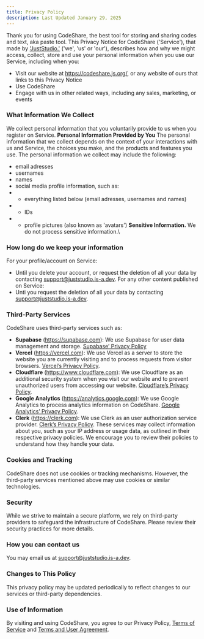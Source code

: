 ```yaml
---
title: Privacy Policy
description: Last Updated January 29, 2025
---
```

Thank you for using CodeShare, the best tool for storing and sharing codes and text, aka paste tool.
This Privacy Notice for CodeShare ('Service'), that made by ['JustStudio.'](https://juststudio.is-a.dev/) ('we', 'us' or 'our'), describes how and why we might access, collect, store and use your personal information when you use our Service, including when you:
- Visit our website at https://codeshare.js.org/, or any website of ours that links to this Privacy Notice
- Use CodeShare
- Engage with us in other related ways, including any sales, marketing, or events
### **What Information We Collect**
We collect personal information that you voluntarily provide to us when you register on Service.
**Personal Information Provided by You** The personal information that we collect depends on the context of your interactions with us and Service, the choices you make, and the products and features you use. The personal information we collect may include the following:
- email adresses
- usernames
- names
- social media profile information, such as:
- - everything listed below (email adresses, usernames and names)
- - IDs
- - profile pictures (also known as 'avatars')
**Sensitive Information.** We do not process sensitive information.\
### **How long do we keep your information**
For your profile/account on Service:
- Until you delete your account, or request the deletion of all your data by contacting [support@juststudio.is-a.dev](mailto:support@juststudio.is-a.dev).
For any other content published on Service:
- Unti you request the deletion of all your data by contacting [support@juststudio.is-a.dev](mailto:support@juststudio.is-a.dev).
### **Third-Party Services**
CodeShare uses third-party services such as:
- **Supabase** (https://supabase.com): We use Supabase for user data management and storage. [Supabase’ Privacy Policy](https://supabase.com/privacy)
- **Vercel** (https://vercel.com): We use Vercel as a server to store the website you are currently visiting and to process requests from visitor browsers. [Vercel’s Privacy Policy](https://vercel.com/legal/privacy-policy).
- **Cloudflare** (https://www.cloudflare.com): We use Cloudflare as an additional security system when you visit our website and to prevent unauthorized users from accessing our website. [Cloudflare’s Privacy Policy](https://www.cloudflare.com/privacypolicy).
- **Google Analytics** (https://analytics.google.com): We use Google Analytics to process analytics information on CodeShare. [Google Analytics’ Privacy Policy](https://policies.google.com/technologies/partner-sites).
- **Clerk** (https://clerk.com): We use Clerk as an user authorization service provider. [Clerk’s Privacy Policy](https://clerk.com/legal/privacy).
These services may collect information about you, such as your IP address or usage data, as outlined in their respective privacy policies. We encourage you to review their policies to understand how they handle your data.
### **Cookies and Tracking**
CodeShare does not use cookies or tracking mechanisms. However, the third-party services mentioned above may use cookies or similar technologies.
### **Security**
While we strive to maintain a secure platform, we rely on third-party providers to safeguard the infrastructure of CodeShare. Please review their security practices for more details.
### **How you can contact us**
You may email us at [support@juststudio.is-a.dev](mailto:support@juststudio.is-a.dev).
### **Changes to This Policy**
This privacy policy may be updated periodically to reflect changes to our services or third-party dependencies.
### **Use of Information**
By visiting and using CodeShare, you agree to our Privacy Policy, [Terms of Service](/docs/terms) and [Terms and User Agreement](https://juststudio.is-a.dev/terms).